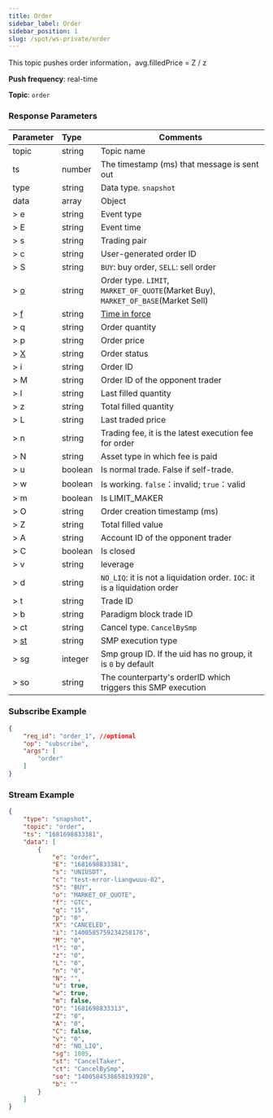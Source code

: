 ```yaml
---
title: Order
sidebar_label: Order
sidebar_position: 1
slug: /spot/ws-private/order
---
```


<p>This topic pushes order information，avg.filledPrice = Z / z</p>
<p><b>Push frequency</b>: real-time</p>
<p><b>Topic</b>: <code>order</code></p>

### Response Parameters
| Parameter | Type | Comments|
|:----- |:-----|----- |
|topic |string |Topic name |
|ts |number |The timestamp (ms) that message is sent out |
|type |string |Data type. `snapshot`|
|data |array |Object |
|> e | string | Event type |
|> E | string | Event time |
|> s | string | Trading pair |
|> c | string | User-generated order ID |
|> S | string | `BUY`: buy order, `SELL`: sell order |
|> [o](../enum#ordertype) | string | Order type. `LIMIT`, `MARKET_OF_QUOTE`(Market Buy), `MARKET_OF_BASE`(Market Sell) |
|> [f](../enum#timeinforce) | string | <a href="https://www.bybit.com/en-US/help-center/bybitHC_Article?language=en_US&id=000001044">Time in force</a> |
|> q | string | Order quantity |
|> p | string | Order price |
|> [X](../enum#orderstatus) | string | Order status |
|> i | string | Order ID |
|> M | string | Order ID of the opponent trader |
|> l | string | Last filled quantity |
|> z | string | Total filled quantity |
|> L | string | Last traded price |
|> n | string | Trading fee, it is the latest execution fee for order|
|> N | string | Asset type in which fee is paid |
|> u | boolean | Is normal trade. False if self-trade. |
|> w | boolean | Is working. <code>false</code>：invalid; <code>true</code>：valid |
|> m | boolean | Is LIMIT_MAKER |
|> O | string | Order creation timestamp (ms) |
|> Z | string | Total filled value |
|> A | string | Account ID of the opponent trader |
|> C | boolean | Is closed |
|> v | string | leverage |
|> d | string | `NO_LIQ`: it is not a liquidation order. `IOC`: it is a liquidation order|
|> t | string | Trade ID |
|> b | string | Paradigm block trade ID |
|> ct | string | Cancel type. `CancelBySmp` |
|> [st](../enum#smptype) | string | SMP execution type |
|> sg | integer | Smp group ID. If the uid has no group, it is `0` by default |
|> so | string | The counterparty's orderID which triggers this SMP execution |

### Subscribe Example

```json
{
    "req_id": "order_1", //optional
    "op": "subscribe",
    "args": [
        "order"
    ]
}
```

### Stream Example

```json
{
    "type": "snapshot",
    "topic": "order",
    "ts": "1681698833381",
    "data": [
        {
            "e": "order",
            "E": "1681698833381",
            "s": "UNIUSDT",
            "c": "test-error-liangwuuu-02",
            "S": "BUY",
            "o": "MARKET_OF_QUOTE",
            "f": "GTC",
            "q": "15",
            "p": "0",
            "X": "CANCELED",
            "i": "1400585759234258176",
            "M": "0",
            "l": "0",
            "z": "0",
            "L": "0",
            "n": "0",
            "N": "",
            "u": true,
            "w": true,
            "m": false,
            "O": "1681698833313",
            "Z": "0",
            "A": "0",
            "C": false,
            "v": "0",
            "d": "NO_LIQ",
            "sg": 1005,
            "st": "CancelTaker",
            "ct": "CancelBySmp",
            "so": "1400584538658193920",
            "b": ""
        }
    ]
}
```

